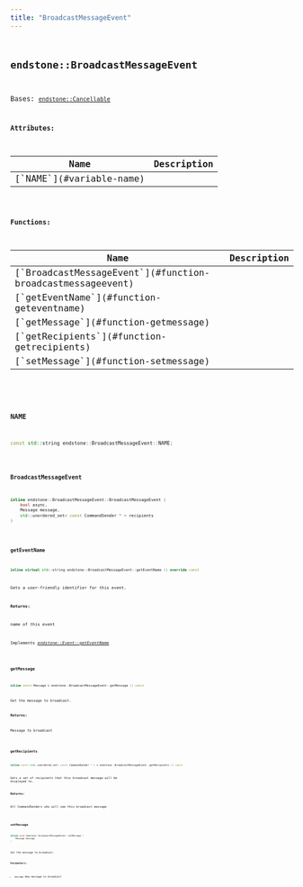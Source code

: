 ```yaml
---
title: "BroadcastMessageEvent"
---
```


## <code className="doc-symbol doc-symbol-class"/> endstone::BroadcastMessageEvent

Bases: [`endstone::Cancellable`](classendstone_1_1_cancellable.md)









**Attributes:**

<table>
<thead>
   <tr>
      <th>Name</th>
      <th>Description</th>
   </tr>
</thead>
<tbody>
<tr key="classendstone_1_1_broadcast_message_event_1a46c6014d11f209582bf2839fec0dea35">
    <td>[`NAME`](#variable-name)</td>
    <td></td>
</tr>
</tbody>
</table>






**Functions:**

<table>
<thead>
   <tr>
      <th>Name</th>
      <th>Description</th>
   </tr>
</thead>
<tbody>
<tr key="classendstone_1_1_broadcast_message_event_1a30af9de400fa866509e535893d1fce33">
    <td>[`BroadcastMessageEvent`](#function-broadcastmessageevent)</td>
    <td></td>
</tr>
<tr key="classendstone_1_1_broadcast_message_event_1aecff22889cac261fc45bc6126e32dbf4">
    <td>[`getEventName`](#function-geteventname)</td>
    <td></td>
</tr>
<tr key="classendstone_1_1_broadcast_message_event_1abded73e5b43b74bb3e0698691e4e34e6">
    <td>[`getMessage`](#function-getmessage)</td>
    <td></td>
</tr>
<tr key="classendstone_1_1_broadcast_message_event_1a32bd00d3d3836b81cef9852f7ace5a36">
    <td>[`getRecipients`](#function-getrecipients)</td>
    <td></td>
</tr>
<tr key="classendstone_1_1_broadcast_message_event_1a38fe78c4c7758c30f1e08d930417c276">
    <td>[`setMessage`](#function-setmessage)</td>
    <td></td>
</tr>
</tbody>
</table>

### <code className="doc-symbol doc-symbol-variable"/> NAME

```cpp
const std::string endstone::BroadcastMessageEvent::NAME;
```


### <code className="doc-symbol doc-symbol-function"/> BroadcastMessageEvent

```cpp
inline endstone::BroadcastMessageEvent::BroadcastMessageEvent (
    bool async,
    Message message,
    std::unordered_set< const CommandSender * > recipients
) 
```


### <code className="doc-symbol doc-symbol-function"/> getEventName

```cpp
inline virtual std::string endstone::BroadcastMessageEvent::getEventName () override const
```


Gets a user-friendly identifier for this event.




**Returns:**

name of this event 





        
Implements [*endstone::Event::getEventName*](classendstone_1_1_event.md#function-geteventname)

### <code className="doc-symbol doc-symbol-function"/> getMessage

```cpp
inline const Message & endstone::BroadcastMessageEvent::getMessage () const
```


Get the message to broadcast.




**Returns:**

Message to broadcast 





        
### <code className="doc-symbol doc-symbol-function"/> getRecipients

```cpp
inline const std::unordered_set< const CommandSender * > & endstone::BroadcastMessageEvent::getRecipients () const
```


Gets a set of recipients that this broadcast message will be displayed to.




**Returns:**

All CommandSenders who will see this broadcast message 





        
### <code className="doc-symbol doc-symbol-function"/> setMessage

```cpp
inline void endstone::BroadcastMessageEvent::setMessage (
    Message message
) 
```


Set the message to broadcast.




**Parameters:**


* `message` New message to broadcast 




        
